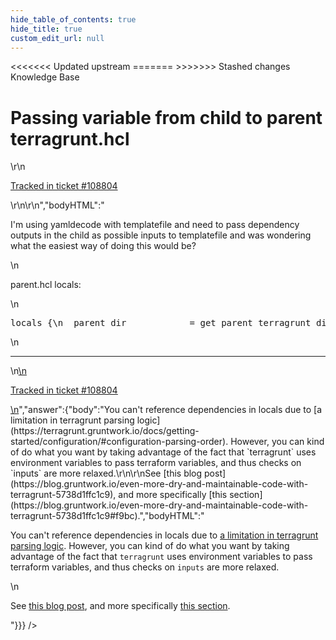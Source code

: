 ```yaml
---
hide_table_of_contents: true
hide_title: true
custom_edit_url: null
---
```



<head>
<<<<<<< Updated upstream
  <link rel="canonical" href="https://github.com/tnn-gruntwork-io/knowledge-base/discussions/477" />
=======
  <link rel="canonical" href="https://github.com/tnn-gruntwork-io/knowledge-base/discussions/477" />
>>>>>>> Stashed changes
</head>

<CenterLayout>
<span className="searchCategory">Knowledge Base</span>
<h1>Passing variable from child to parent terragrunt.hcl</h1>
<GitHub discussion={{"id":"D_kwDOF8slf84AP2Kv","number":477,"author":{"login":"nwmcsween"},"title":"Passing variable from child to parent terragrunt.hcl","body":"\r\nI'm using yamldecode with templatefile and need to pass dependency outputs in the child as possible inputs to templatefile and was wondering what the easiest way of doing this would be?\r\n\r\nparent.hcl locals:\r\n```hcl\r\nlocals {\r\n  parent_dir            = get_parent_terragrunt_dir()\r\n  child_path            = path_relative_to_include()                                       # test/foo--mod or test/mod.\r\n  child_path_components = compact(split(\"/\", local.child_path))                            # test, foo--mod or test, mod.\r\n  child_module          = reverse(split(\"--\", reverse(local.child_path_components)[0]))[0] # mod\r\n  possible_value_paths = [\r\n    for i in range(0, length(local.child_path_components) + 1) :\r\n    join(\"/\", concat(\r\n      [local.parent_dir],\r\n      slice(local.child_path_components, 0, i),\r\n      [\"values.yaml\"]\r\n    ))\r\n  ]\r\n  raw_values = [\r\n    for path in local.possible_value_paths :\r\n    yamldecode(file(path)) if fileexists(path)\r\n  ]\r\n  values = [\r\n    for path in local.possible_value_paths :\r\n     # Terraform doesn't provide a templatestring function thus we need to yamldecode() twice.\r\n    yamldecode(templatefile(path, local.raw_values)) if fileexists(path) # Parent templates can't reference child templates as they won't be templated.\r\n  ]\r\n\r\n  # TODO: get child dependency outputs somehow so yaml files can reference them.\r\n}\r\n```\r\n\r\n---\r\n\r\n<ins datetime=\"2022-06-17T17:44:33Z\">\r\n  <p><a href=\"https://support.gruntwork.io/hc/requests/108804\">Tracked in ticket #108804</a></p>\r\n</ins>\r\n","bodyHTML":"<p dir=\"auto\">I'm using yamldecode with templatefile and need to pass dependency outputs in the child as possible inputs to templatefile and was wondering what the easiest way of doing this would be?</p>\n<p dir=\"auto\">parent.hcl locals:</p>\n<div class=\"highlight highlight-source-terraform notranslate position-relative overflow-auto\" dir=\"auto\" data-snippet-clipboard-copy-content=\"locals {\n  parent_dir            = get_parent_terragrunt_dir()\n  child_path            = path_relative_to_include()                                       # test/foo--mod or test/mod.\n  child_path_components = compact(split(&quot;/&quot;, local.child_path))                            # test, foo--mod or test, mod.\n  child_module          = reverse(split(&quot;--&quot;, reverse(local.child_path_components)[0]))[0] # mod\n  possible_value_paths = [\n    for i in range(0, length(local.child_path_components) + 1) :\n    join(&quot;/&quot;, concat(\n      [local.parent_dir],\n      slice(local.child_path_components, 0, i),\n      [&quot;values.yaml&quot;]\n    ))\n  ]\n  raw_values = [\n    for path in local.possible_value_paths :\n    yamldecode(file(path)) if fileexists(path)\n  ]\n  values = [\n    for path in local.possible_value_paths :\n     # Terraform doesn't provide a templatestring function thus we need to yamldecode() twice.\n    yamldecode(templatefile(path, local.raw_values)) if fileexists(path) # Parent templates can't reference child templates as they won't be templated.\n  ]\n\n  # TODO: get child dependency outputs somehow so yaml files can reference them.\n}\"><pre class=\"notranslate\"><span class=\"pl-k\">locals</span> {\n  parent_dir            <span class=\"pl-k\">=</span> <span class=\"pl-v\">get_parent_terragrunt_dir</span>()\n  child_path            <span class=\"pl-k\">=</span> <span class=\"pl-v\">path_relative_to_include</span>()                                       <span class=\"pl-c\"><span class=\"pl-c\">#</span> test/foo--mod or test/mod.</span>\n  child_path_components <span class=\"pl-k\">=</span> <span class=\"pl-c1\">compact</span>(<span class=\"pl-c1\">split</span>(<span class=\"pl-s\"><span class=\"pl-pds\">\"</span>/<span class=\"pl-pds\">\"</span></span>, <span class=\"pl-c1\">local</span><span class=\"pl-k\">.</span><span class=\"pl-smi\">child_path</span>))                            <span class=\"pl-c\"><span class=\"pl-c\">#</span> test, foo--mod or test, mod.</span>\n  child_module          <span class=\"pl-k\">=</span> <span class=\"pl-c1\">reverse</span>(<span class=\"pl-c1\">split</span>(<span class=\"pl-s\"><span class=\"pl-pds\">\"</span>--<span class=\"pl-pds\">\"</span></span>, <span class=\"pl-c1\">reverse</span>(<span class=\"pl-c1\">local</span><span class=\"pl-k\">.</span><span class=\"pl-smi\">child_path_components</span>)[<span class=\"pl-c1\">0</span>]))[<span class=\"pl-c1\">0</span>] <span class=\"pl-c\"><span class=\"pl-c\">#</span> mod</span>\n  possible_value_paths <span class=\"pl-k\">=</span> [\n    <span class=\"pl-k\">for</span> <span class=\"pl-smi\">i</span> <span class=\"pl-k\">in</span> <span class=\"pl-c1\">range</span>(<span class=\"pl-c1\">0</span>, <span class=\"pl-c1\">length</span>(<span class=\"pl-c1\">local</span><span class=\"pl-k\">.</span><span class=\"pl-smi\">child_path_components</span>) <span class=\"pl-k\">+</span> <span class=\"pl-c1\">1</span>) <span class=\"pl-k\">:</span>\n    <span class=\"pl-c1\">join</span>(<span class=\"pl-s\"><span class=\"pl-pds\">\"</span>/<span class=\"pl-pds\">\"</span></span>, <span class=\"pl-c1\">concat</span>(\n      [<span class=\"pl-c1\">local</span><span class=\"pl-k\">.</span><span class=\"pl-smi\">parent_dir</span>],\n      <span class=\"pl-c1\">slice</span>(<span class=\"pl-c1\">local</span><span class=\"pl-k\">.</span><span class=\"pl-smi\">child_path_components</span>, <span class=\"pl-c1\">0</span>, i),\n      [<span class=\"pl-s\"><span class=\"pl-pds\">\"</span>values.yaml<span class=\"pl-pds\">\"</span></span>]\n    ))\n  ]\n  raw_values <span class=\"pl-k\">=</span> [\n    <span class=\"pl-k\">for</span> <span class=\"pl-c1\">path</span> <span class=\"pl-k\">in</span> <span class=\"pl-c1\">local</span><span class=\"pl-k\">.</span><span class=\"pl-smi\">possible_value_paths</span> <span class=\"pl-k\">:</span>\n    <span class=\"pl-c1\">yamldecode</span>(<span class=\"pl-c1\">file</span>(<span class=\"pl-c1\">path</span>)) <span class=\"pl-k\">if</span> <span class=\"pl-c1\">fileexists</span>(<span class=\"pl-c1\">path</span>)\n  ]\n  values <span class=\"pl-k\">=</span> [\n    <span class=\"pl-k\">for</span> <span class=\"pl-c1\">path</span> <span class=\"pl-k\">in</span> <span class=\"pl-c1\">local</span><span class=\"pl-k\">.</span><span class=\"pl-smi\">possible_value_paths</span> <span class=\"pl-k\">:</span>\n     <span class=\"pl-c\"><span class=\"pl-c\">#</span> Terraform doesn't provide a templatestring function thus we need to yamldecode() twice.</span>\n    <span class=\"pl-c1\">yamldecode</span>(<span class=\"pl-c1\">templatefile</span>(<span class=\"pl-c1\">path</span>, <span class=\"pl-c1\">local</span><span class=\"pl-k\">.</span><span class=\"pl-smi\">raw_values</span>)) <span class=\"pl-k\">if</span> <span class=\"pl-c1\">fileexists</span>(<span class=\"pl-c1\">path</span>) <span class=\"pl-c\"><span class=\"pl-c\">#</span> Parent templates can't reference child templates as they won't be templated.</span>\n  ]\n\n  <span class=\"pl-c\"><span class=\"pl-c\">#</span> TODO: get child dependency outputs somehow so yaml files can reference them.</span>\n}</pre></div>\n<hr>\n<ins datetime=\"2022-06-17T17:44:33Z\">\n  <p dir=\"auto\"><a href=\"https://support.gruntwork.io/hc/requests/108804\" rel=\"nofollow\">Tracked in ticket #108804</a></p>\n</ins>","answer":{"body":"You can't reference dependencies in locals due to [a limitation in terragrunt parsing logic](https://terragrunt.gruntwork.io/docs/getting-started/configuration/#configuration-parsing-order). However, you can kind of do what you want by taking advantage of the fact that `terragrunt` uses environment variables to pass terraform variables, and thus checks on `inputs` are more relaxed.\r\n\r\nSee [this blog post](https://blog.gruntwork.io/even-more-dry-and-maintainable-code-with-terragrunt-5738d1ffc1c9), and more specifically [this section](https://blog.gruntwork.io/even-more-dry-and-maintainable-code-with-terragrunt-5738d1ffc1c9#f9bc).","bodyHTML":"<p dir=\"auto\">You can't reference dependencies in locals due to <a href=\"https://terragrunt.gruntwork.io/docs/getting-started/configuration/#configuration-parsing-order\" rel=\"nofollow\">a limitation in terragrunt parsing logic</a>. However, you can kind of do what you want by taking advantage of the fact that <code class=\"notranslate\">terragrunt</code> uses environment variables to pass terraform variables, and thus checks on <code class=\"notranslate\">inputs</code> are more relaxed.</p>\n<p dir=\"auto\">See <a href=\"https://blog.gruntwork.io/even-more-dry-and-maintainable-code-with-terragrunt-5738d1ffc1c9\" rel=\"nofollow\">this blog post</a>, and more specifically <a href=\"https://blog.gruntwork.io/even-more-dry-and-maintainable-code-with-terragrunt-5738d1ffc1c9#f9bc\" rel=\"nofollow\">this section</a>.</p>"}}} />

</CenterLayout>
  

<!-- ##DOCS-SOURCER-START
{
  "sourcePlugin": "github-discussions",
  "hash": "f3055a4844dd653ef0b52c589ef835e9"
}
##DOCS-SOURCER-END -->
